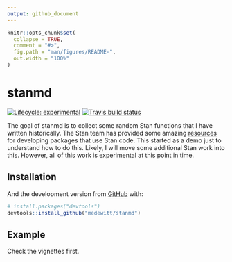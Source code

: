 ```yaml
---
output: github_document
---
```


<!-- README.md is generated from README.Rmd. Please edit that file -->

```r
knitr::opts_chunk$set(
  collapse = TRUE,
  comment = "#>",
  fig.path = "man/figures/README-",
  out.width = "100%"
)
```

# stanmd

<!-- badges: start -->
[![Lifecycle: experimental](https://img.shields.io/badge/lifecycle-experimental-orange.svg)](https://www.tidyverse.org/lifecycle/#experimental)
[![Travis build status](https://travis-ci.org/medewitt/stanmd.svg?branch=master)](https://travis-ci.org/medewitt/stanmd)
<!-- badges: end -->

The goal of stanmd is to collect some random Stan functions that I have written historically.
The Stan team has provided some amazing [resources](https://mc-stan.org/rstantools/articles/minimal-rstan-package.html) for developing packages that use Stan code.
This started as a demo just to understand how to do this.
Likely, I will move some additional Stan work into this. 
However, all of this work is experimental at this point in time.

## Installation

And the development version from [GitHub](https://github.com/) with:

``` r
# install.packages("devtools")
devtools::install_github("medewitt/stanmd")
```

## Example

Check the vignettes first.

